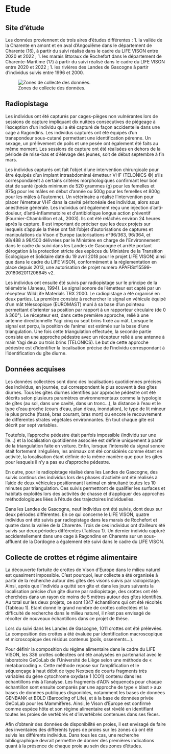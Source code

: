 # Etude

## Site d'étude

Les données proviennent de trois aires d'études différentes :
1. la vallée de la Charente en amont et en aval d’Angoulême dans le département de
Charente (16), à partir du suivi réalisé dans le cadre du LIFE VISON entre 2020 et 2022 ;
1. les marais littoraux de Rochefort dans le département de Charente-Maritime (17) à partir
du suivi réalisé dans le cadre du LIFE VISON entre 2020 et 2022 ;
1. les rivières des Landes de Gascogne à partir d’individus suivis entre 1996 et 2000.

![Zones de collecte des données.](image/zones_etudes.jpg)

## Radiopistage

Les individus ont été capturés par cages-pièges non vulnérantes lors de sessions de capture impliquant dix nuitées consécutives de piégeage à l’exception d’un individu qui a été capturé de façon accidentelle dans une cage à Ragondins. Les individus capturés ont été équipés d’un transpondeur sous-cutané permettant une identification pérenne. Un sexage, un prélèvement de poils et une pesée ont également été faits au même moment. Les sessions de capture ont été réalisées en dehors de la période de mise-bas et d’élevage des jeunes, soit de début septembre à fin mars.

Les individus capturés ont fait l’objet d’une intervention chirurgicale pour être équipés d’un implant intraabdominal émetteur VHF (TELONICS ©) s’ils correspondaient à certains critères morphologiques confirmant leur bon état de santé (poids minimum de 520 grammes (g) pour les femelles et 875g pour les mâles en début d’année ou 500g pour les femelles et 800g pour les mâles à l’automne). Un vétérinaire a réalisé l’intervention pour placer l’émetteur VHF dans la cavité péritonéale des individus, alors sous anesthésie générale. Les individus ont également reçu une injection d’anti-douleur, d’anti-inflammatoire et d’antibiotique longue action préventif (Fournier-Chambrillon et al., 2003). Ils ont été relâchés environ 24 heures après la capture. Il est important de préciser que les deux projets sur lesquels s’appuie la thèse ont fait l’objet d’autorisations de captures et manipulations du Vison d’Europe (autorisations n°96/363, 96/364, et 98/488 à 98/500 délivrées par le Ministère en charge de l’Environnement dans le cadre du suivi dans les Landes de Gascogne et arrêté portant dérogation à la protection stricte des espèces du Ministère de la Transition Ecologique et Solidaire daté du 19 avril 2018 pour le projet LIFE VISON) ainsi que dans le cadre du LIFE VISON, conformément à la réglementation en place depuis 2013, une autorisation de projet numéro APAFIS#15599-2018062011206645 v2.

Les individus ont ensuite été suivis par radiopistage sur le principe de la télémétrie (Janeau, 1994). Le signal sonore de l’émetteur est capté par un récepteur WildLife Materials TRX 2000. Le radiopistage a été organisé en deux parties. La première consiste à rechercher le signal en véhicule équipé d’un mât télescopique (EUROMAST) muni à sa base d’un pointeau permettant d’orienter sa position par rapport à un rapporteur circulaire (de 0 à 360°). Le récepteur est, dans cette première approche, relié à une antenne directionnelle Yagi cinq ou sept brins fixée au mât. Lorsque le signal est perçu, la position de l’animal est estimée sur la base d’une triangulation. Une fois cette triangulation effectuée, la seconde partie consiste en une approche pédestre avec un récepteur relié à une antenne à main Yagi deux ou trois brins (TELONICS). Le but de cette approche pédestre est d’identifier la localisation précise de l’individu correspondant à l’identification du gîte diurne.

## Données acquises

Les données collectées sont donc des localisations quotidiennes précises des individus, en journée, qui correspondent le plus souvent à des gîtes diurnes. Tous les gîtes diurnes identifiés par approche pédestre ont été décrits selon plusieurs paramètres environnementaux comme la typologie de gîtes (au sol, dans une cavité, dans un tronc…), la distance à l’eau et le type d’eau proche (cours d’eau, plan d’eau, inondation), le type de lit mineur le plus proche (fossé, bras courant, bras mort) ou encore le recouvrement de différentes strates végétales environnantes. En tout chaque gîte est décrit par sept variables.

Toutefois, l’approche pédestre était parfois impossible (individu sur une île…) et la localisation quotidienne associée est définie uniquement à partir de la triangulation faite en voiture. Enfin, lorsque l’intensité du signal sonore était fortement irrégulière, les animaux ont été considérés comme étant en activité, la localisation étant définie de la même manière que pour les gîtes pour lesquels il n’y a pas eu d’approche pédestre.

En outre, pour le radiopistage réalisé dans les Landes de Gascogne, des suivis continus des individus lors des phases d’activité ont été réalisés à l’aide de deux véhicules positionnant l’animal en simultané toutes les 10 minutes par triangulation. Ces suivis permettront de qualifier les surfaces et habitats exploités lors des activités de chasse et d’appliquer des approches méthodologiques liées à l’étude des trajectoires individuelles.

Dans les Landes de Gascogne, neuf individus ont été suivis, dont deux sur deux périodes différentes. En ce qui concerne le LIFE VISON, quatre individus ont été suivis par radiopistage dans les marais de Rochefort et quatre dans la vallée de la Charente. Trois de ces individus ont d’ailleurs été suivis sur deux périodes différentes (Tableau 1). Un dernier individu capturé accidentellement dans une cage à Ragondins en Charente sur un sous-affluent de la Dordogne a également été suivi dans le cadre du LIFE VISON.

## Collecte de crottes et régime alimentaire

La découverte fortuite de crottes de Vison d’Europe dans le milieu naturel est quasiment impossible. C’est pourquoi, leur collecte a été organisée à partir de la recherche autour des gîtes des visons suivis par radiopistage. Ainsi, après que l’individu a quitté son gîte et dans les jours suivants la localisation précise d’un gîte diurne par radiopistage, des crottes ont été cherchées dans un rayon de moins de 5 mètres autour des gîtes identifiés. Au total sur les deux projets, ce sont 1347 échantillons qui ont été récoltés (Tableau 1). Etant donné le grand nombre de crottes collectées et la difficulté de recherche dans le milieu naturel, il n’est pas envisagé de récolter de nouveaux échantillons dans ce projet de thèse.

Lors du suivi dans les Landes de Gascogne, 1011 crottes ont été prélevées. La composition des crottes a été évaluée par identification macroscopique et microscopique des résidus contenus (poils, ossements…).

Pour définir la composition du régime alimentaire dans le cadre du LIFE VISON, les 336 crottes collectées ont été analysées en partenariat avec le laboratoire GeCoLab de l’Université de Liège selon une méthode de « metabarcoding ». Cette méthode repose sur l’amplification et le séquençage à haut débit de type Nextseq de courts fragments très variables du gène cytochrome oxydase 1 (CO1) contenu dans les échantillons mis à l’analyse. Les fragments d’ADN séquencés pour chaque échantillon sont ensuite comparés par une approche de type « blast » aux bases de données publiques disponibles, notamment les bases de données GENBANK et BOLD (Barcoding of Life), et à la base de données privée GeCoLab pour les Mammifères. Ainsi, le Vison d’Europe est confirmé comme espèce hôte et son régime alimentaire est révélé en identifiant toutes les proies de vertébrés et d’invertébrés contenues dans ses fèces.

Afin d’obtenir des données de disponibilité en proies, il est envisagé de faire des inventaires des différents types de proies sur les zones où ont été suivis les différents individus. Dans tous les cas, une recherche bibliographique devrait permettre de donner des premières indications quant à la présence de chaque proie au sein des zones d’études.